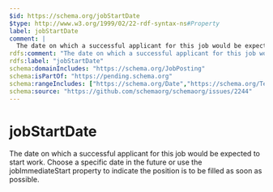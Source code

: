```yaml
---
$id: https://schema.org/jobStartDate
$type: http://www.w3.org/1999/02/22-rdf-syntax-ns#Property
label: jobStartDate
comment: |
  The date on which a successful applicant for this job would be expected to start work. Choose a specific date in the future or use the jobImmediateStart property to indicate the position is to be filled as soon as possible.
rdfs:comment: "The date on which a successful applicant for this job would be expected to start work. Choose a specific date in the future or use the jobImmediateStart property to indicate the position is to be filled as soon as possible."
rdfs:label: "jobStartDate"
schema:domainIncludes: "https://schema.org/JobPosting"
schema:isPartOf: "https://pending.schema.org"
schema:rangeIncludes: ["https://schema.org/Date","https://schema.org/Text"]
schema:source: "https://github.com/schemaorg/schemaorg/issues/2244"
---
```


# jobStartDate

The date on which a successful applicant for this job would be expected to start work. Choose a specific date in the future or use the jobImmediateStart property to indicate the position is to be filled as soon as possible.

